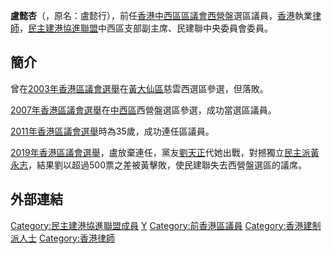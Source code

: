 {{Infobox officeholder
|name             = 盧懿杏<br>Lo Yee Hang
|image            =
|now              = [[中西區區議會|中西區區議會]]議員（[[西營盤_(選區)|西營盤]]選區）
|period           = 2008年－2019年
|predecessor1     = [[黎國雄|黎國雄]]
|successor1       =
|birth_date       = 
|profession       = 律師
|party            = {{DAB}}
| educate =
| residence = {{HKG}}[[香港島|香港島]][[西半山|西半山]]<ref>[https://www.gld.gov.hk/egazette/pdf/20151940e/cgn2015194057.pdf 憲報號外第19卷第40期]，香港政府</ref>
}}
'''盧懿杏'''{{MH}}（{{lang-en|Lo Yee Hang}}，原名：盧懿行），前任[[香港|香港]][[中西區區議會|中西區區議會]][[西營盤_(選區)|西營盤]]選區議員，[[香港|香港]]執業[[律師|律師]]，[[民主建港協進聯盟|民主建港協進聯盟]]中西區支部副主席、民建聯中央委員會委員。

== 簡介 ==
曾在[[2003年香港區議會選舉|2003年香港區議會選舉]]在[[黃大仙區|黃大仙區]]慈雲西選區參選，但落敗。

[[2007年香港區議會選舉|2007年香港區議會選舉]]在[[中西區區議會|中西區]]西營盤選區參選，成功當選區議員。

[[2011年香港區議會選舉|2011年香港區議會選舉]]時為35歲，成功連任區議員。

[[2019年香港區議會選舉|2019年香港區議會選舉]]，盧放棄連任，黨友[[劉天正|劉天正]]代她出戰，對撼獨立[[泛民主派|民主派]][[黃永志|黃永志]]，結果劉以超過500票之差被黃擊敗，使民建聯失去西營盤選區的議席。

==外部連結==
{{start box}}
{{s-before|[[黎國雄|黎國雄]]}}
{{s-title|[[中西區區議會|中西區區議會]][[西營盤（選區）|西營盤]]選區|2008年—2019年}}
{{s-after|[[黃永志|黃永志]]}}
{{end}}


[[Category:民主建港協進聯盟成員|Category:民主建港協進聯盟成員]]
[[Category:盧姓|Y]]
[[Category:前香港區議員|Category:前香港區議員]]
[[Category:香港建制派人士|Category:香港建制派人士]]
[[Category:香港律師|Category:香港律師]]